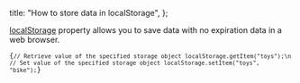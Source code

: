 
  title: "How to store data in localStorage",
};


[localStorage](https://developer.mozilla.org/en-US/docs/Web/API/Window/localStorage) property allows you to save data with no expiration data in a web browser.

<Code>{`// Retrieve value of the specified storage object
localStorage.getItem("toys");\n
// Set value of the specified storage object
localStorage.setItem("toys", "bike");`}</Code>
